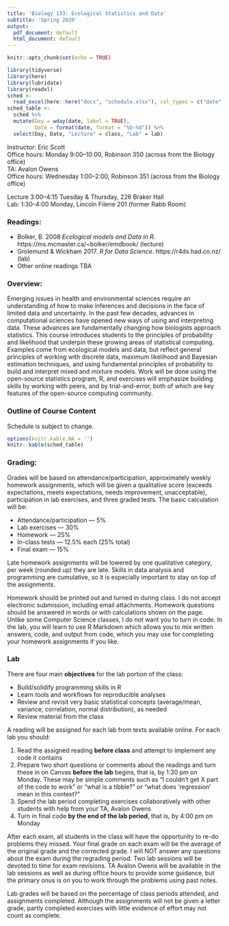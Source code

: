 ```yaml
---
title: 'Biology 133: Ecological Statistics and Data'
subtitle: 'Spring 2020'
output:
  pdf_document: default
  html_document: default
---
```


```r
knitr::opts_chunk$set(echo = TRUE)
```

```r
library(tidyverse)
library(here)
library(lubridate)
library(readxl)
sched <-
  read_excel(here::here("docs", "schedule.xlsx"), col_types = c("date", "date", "guess", "guess", "guess", "guess"))
sched_table <-
  sched %>% 
  mutate(Day = wday(date, label = TRUE),
         Date = format(date, format = "%b-%d")) %>% 
  select(Day, Date, "Lecture" = class, "Lab" = lab)
```



Instructor: Eric Scott  
Office hours: Monday 9:00--10:00, Robinson 350 (across from the Biology office)  
TA: Avalon Owens  
Office hours: Wednesday 1:00--2:00, Robinson 351 (across from the Biology office)

Lecture 3:00--4:15 Tuesday & Thursday, 226 Braker Hall  
Lab: 1:30--4:00 Monday, Lincoln Filene 201 (former Rabb Room)

### Readings:
- Bolker, B. 2008 *Ecological models and Data in R*. https://ms.mcmaster.ca/~bolker/emdbook/ (lecture)
- Grolemund & Wickham 2017. *R for Data Science*. https://r4ds.had.co.nz/ (lab)
- Other online readings TBA

### Overview:
Emerging issues in health and environmental sciences require an understanding of how to make inferences and decisions in the face of limited data and uncertainty.  In the past few decades, advances in computational sciences have opened new ways of using and interpreting data.  These advances are fundamentally changing how biologists approach statistics.  This course introduces students to the principles of probability and likelihood that underpin these growing areas of statistical computing.  Examples come from ecological models and data, but reflect general principles of working with discrete data, maximum likelihood and Bayesian estimation techniques, and using fundamental principles of probability to build and interpret mixed and mixture models.  Work will be done using the open-source statistics program, R, and exercises will emphasize building skills by working with peers, and by trial-and-error, both of which are key features of the open-source computing community.

### Outline of Course Content

Schedule is subject to change.

```r
options(knitr.kable.NA = '')
knitr::kable(sched_table)
```


### Grading:
Grades will be based on attendance/participation, approximately weekly homework assignments, which will be given a qualitative score (exceeds expectations, meets expectations, needs improvement, unacceptable), participation in lab exercises, and three graded tests.  The basic calculation will be:

- Attendance/participation --- 5%
- Lab exercises --- 30%
- Homework --- 25%
- In-class tests --- 12.5% each (25% total)
- Final exam --- 15%

Late homework assignments will be lowered by one qualitative category, per week (rounded up) they are late.  Skills in data analysis and programming are cumulative, so it is especially important to stay on top of the assignments.  

Homework should be printed out and turned in during class.  I do not accept electronic submission, including email attachments.  Homework questions should be answered in words or with calculations shown on the page. Unlike some Computer Science classes, I do not want you to turn in code.  In the lab, you will learn to use R Markdown which allows you to mix written answers, code, and output from code, which you may use for completing your homework assignments if you like.

### Lab
There are four main **objectives** for the lab portion of the class:

- Build/solidify programming skills in R
- Learn tools and workflows for reproducible analyses
- Review and revisit very basic statistical concepts (average/mean, variance, correlation, normal distribution), as needed
- Review material from the class 

A reading will be assigned for each lab from texts available online.  For each lab you should:

1. Read the assigned reading **before class** and attempt to implement any code it contains
2. Prepare two short questions or comments about the readings and turn these in on Canvas **before the lab** begins, that is, by 1:30 pm on Monday.  These may be simple comments such as "I couldn't get X part of the code to work" or "what is a tibble?" or "what does 'regression' mean in this context?"
3. Spend the lab period completing exercises collaboratively with other students with help from your TA, Avalon Owens
4. Turn in final code **by the end of the lab period**, that is, by 4:00 pm on Monday

After each exam, all students in the class will have the opportunity to re-do problems they missed.  Your final grade on each exam will be the average of the original grade and the corrected grade.  I will NOT answer any questions about the exam during the regrading period. Two lab sessions will be devoted to time for exam revisions. TA Avalon Owens will be available in the lab sessions as well as during office hours to provide some guidance, but the primary onus is on you to work through the problems using past notes.

Lab grades will be based on the percentage of class periods attended, and assignments completed.  Although the assignments will not be given a letter grade, partly completed exercises with little evidence of effort may not count as complete.


